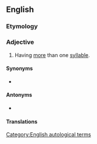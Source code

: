 ==English==

===Etymology===
{{prefix|en|multi|syllabic}}

===Adjective===
{{en-adj|-}}

# {{lb|en|of a word}} Having [[more]] than one [[syllable]].

====Synonyms====
* {{l|en|polysyllabic}}

====Antonyms====
* {{l|en|monosyllabic}}

====Translations====
{{trans-see|polysyllabic}}

[[Category:English autological terms]]